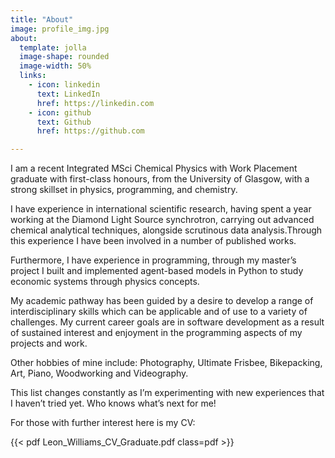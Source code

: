 ```yaml
---
title: "About"
image: profile_img.jpg
about:
  template: jolla
  image-shape: rounded
  image-width: 50%
  links:
    - icon: linkedin
      text: LinkedIn
      href: https://linkedin.com
    - icon: github
      text: Github
      href: https://github.com

---
```

:::{.cleanbox}
I am a recent Integrated MSci Chemical Physics with Work Placement graduate with first-class honours, from the University of Glasgow, with a strong skillset in physics, programming, and chemistry.

I have experience in international scientific research, having spent a year working at the Diamond Light Source synchrotron, carrying out advanced chemical analytical techniques, alongside scrutinous data analysis.Through this experience I have been involved in a number of published works.

Furthermore, I have experience in programming, through my master’s project I built and implemented agent-based models in Python to study economic systems through physics concepts.

My academic pathway has been guided by a desire to develop a range of interdisciplinary skills which can be applicable and of use to a variety of challenges. My current career goals are in software development as a result of sustained interest and enjoyment in the programming aspects of my projects and work.

Other hobbies of mine include: Photography, Ultimate Frisbee, Bikepacking, Art, Piano, Woodworking and Videography.

This list changes constantly as I’m experimenting with new experiences that I haven’t tried yet. Who knows what’s next for me!
:::

:::{.cleanbox}
For those with further interest here is my CV:
:::

:::{.cleanbox}
{{< pdf Leon_Williams_CV_Graduate.pdf class=pdf >}}
:::